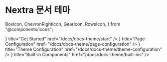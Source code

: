 # Nextra 문서 테마

  BoxIcon,
  ChevronRightIcon,
  GearIcon,
  RowsIcon,
} from "@components/icons";

<Cards>
  <Card
    icon={<ChevronRightIcon />}
    title="Get Started"
    href="/docs/docs-theme/start"
  />
  <Card
    icon={<RowsIcon />}
    title="Page Configuration"
    href="/docs/docs-theme/page-configuration"
  />
  <Card
    icon={<GearIcon />}
    title="Theme Configuration"
    href="/docs/docs-theme/theme-configuration"
  />
  <Card
    icon={<BoxIcon />}
    title="Built-in Components"
    href="/docs/docs-theme/built-ins"
  />
</Cards>
